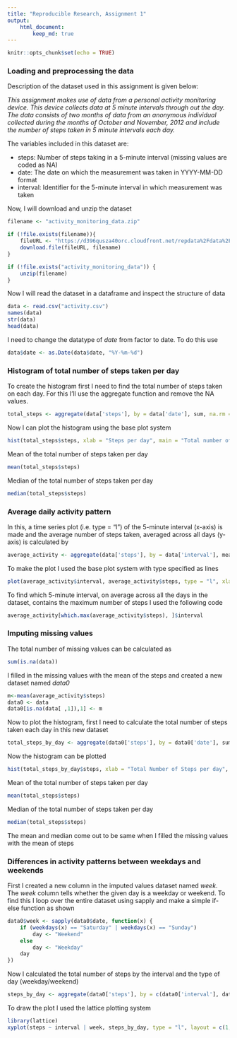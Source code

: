 ---
title: "Reproducible Research, Assignment 1"
output: 
    html_document:
        keep_md: true
---

```{r setup, include=FALSE}
knitr::opts_chunk$set(echo = TRUE)
```

### Loading and preprocessing the data

Description of the dataset used in this assignment is given below:

*This assignment makes use of data from a personal activity monitoring device. This device collects data at 5 minute intervals through out the day. The data consists of two months of data from an anonymous individual collected during the months of October and November, 2012 and include the number of steps taken in 5 minute intervals each day.*

The variables included in this dataset are:

* steps: Number of steps taking in a 5-minute interval (missing values are coded as NA)
* date: The date on which the measurement was taken in YYYY-MM-DD format
* interval: Identifier for the 5-minute interval in which measurement was taken

Now, I will download and unzip the dataset

```{r}
filename <- "activity_monitoring_data.zip"

if (!file.exists(filename)){
    fileURL <- "https://d396qusza40orc.cloudfront.net/repdata%2Fdata%2Factivity.zip"
    download.file(fileURL, filename)
}  

if (!file.exists("activity_monitoring_data")) { 
    unzip(filename)
}
```
Now I will read the dataset in a dataframe and inspect the structure of data
```{r}
data <- read.csv("activity.csv")
names(data)
str(data)
head(data)
```
I need to change the datatype of *date* from factor to date. To do this use
```{r}
data$date <- as.Date(data$date, "%Y-%m-%d")
```

### Histogram of total number of steps taken per day

To create the histogram first I need to find the total number of steps taken on each day. For this I'll use the aggregate function and remove the NA values.
```{r}
total_steps <- aggregate(data['steps'], by = data['date'], sum, na.rm = T)
```
Now I can plot the histogram using the base plot system
```{r}
hist(total_steps$steps, xlab = "Steps per day", main = "Total number of steps taken each day")
```

Mean of the total number of steps taken per day
```{r}
mean(total_steps$steps)
```
Median of the total number of steps taken per day
```{r}
median(total_steps$steps)
```

### Average daily activity pattern

In this, a time series plot (i.e. type = "l") of the 5-minute interval (x-axis) is made and the average number of steps taken, averaged across all days (y-axis) is calculated by
```{r}
average_activity <- aggregate(data['steps'], by = data['interval'], mean, na.rm = T)
```
To make the plot I used the base plot system with type specified as lines
```{r}
plot(average_activity$interval, average_activity$steps, type = "l", xlab = "Interval", ylab = "Average number of steps", main = "Average number of steps per intervals")
```

To find which 5-minute interval, on average across all the days in the dataset, contains the maximum number of steps I used the following code
```{r}
average_activity[which.max(average_activity$steps), ]$interval
```

### Imputing missing values

The total number of missing values can be calculated as
```{r}
sum(is.na(data))
```
I filled in the missing values with the mean of the steps and created a new dataset named *data0*
```{r}
m<-mean(average_activity$steps)
data0 <- data
data0[is.na(data[ ,1]),1] <- m
```
Now to plot the histogram, first I need to calculate the total number of steps taken each day in this new dataset
```{r}
total_steps_by_day <- aggregate(data0['steps'], by = data0['date'], sum)
```
Now the histogram can be plotted
```{r}
hist(total_steps_by_day$steps, xlab = "Total Number of Steps per day", main = "Number of Steps taken each day after missing values are imputed")
```

Mean of the total number of steps taken per day
```{r}
mean(total_steps$steps)
```
Median of the total number of steps taken per day
```{r}
median(total_steps$steps)
```
The mean and median come out to be same when I filled the missing values with the mean of steps

### Differences in activity patterns between weekdays and weekends

First I created a new column in the imputed values dataset named *week*. The *week* column tells whether the given day is a weekday or weekend. To find this I loop over the entire dataset using sapply and make a simple if-else function as shown
```{r}
data0$week <- sapply(data0$date, function(x) {
    if (weekdays(x) == "Saturday" | weekdays(x) == "Sunday") 
        day <- "Weekend"
    else 
        day <- "Weekday"
    day
})
```
Now I calculated the total number of steps by the interval and the type of day (weekday/weekend)
```{r}
steps_by_day <- aggregate(data0['steps'], by = c(data0['interval'], data0['week']), mean)
```
To draw the plot I used the lattice plotting system
```{r}
library(lattice)
xyplot(steps ~ interval | week, steps_by_day, type = "l", layout = c(1, 2), xlab = "Interval", ylab = "Number of steps")
```